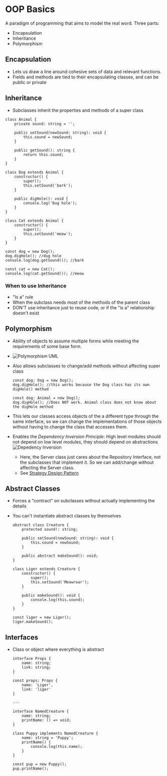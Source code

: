 # OOP Basics

A paradigm of programming that aims to model the real word.
Three parts:

-   Encapsulation
-   Inheritance
-   Polymorphism

## Encapsulation

-   Lets us draw a line around cohesive sets of data and relevant functions.
-   Fields and methods are tied to their encapsulating classes, and can be public or private

## Inheritance

-   Subclasses inherit the properties and methods of a super class

```
class Animal {
	private sound: string = '';

	public setSound(newSound: string): void {
		this.sound = newSound;
	}

	public getSound(): string {
		return this.sound;
	}
}

class Dog extends Animal {
	constructor() {
		super();
		this.setSound('bark');
	}

	public digHole(): void {
		console.log('Dug hole');
	}
}

class Cat extends Animal {
	constructor() {
		super();
		this.setSound('meow');
	}
}

const dog = new Dog();
dog.digHole(); //dug hole
console.log(dog.getSound()); //bark

const cat = new Cat();
console.log(cat.getSound()); //meow
```

### When to use Inheritance

-   "Is a" rule
-   When the subclass needs most of the methods of the parent class
-   DON'T use inheritance just to reuse code, or if the "is a" relationship doesn't exist

## Polymorphism

-   Ability of objects to assume multiple forms while meeting the requirements of some base form.
-   ![Polymorphism UML](/polymorphism-uml.png)
-   Also allows subclasses to change/add methods without affecting super class

    ```
    const dog: Dog = new Dog();
    dog.digHole(); //this works because the Dog class has its own digHole() method

    const dog: Animal = new Dog();
    dog.digHole(); //Does NOT work. Animal class does not know about the digHole method
    ```

-   This lets our classes access objects of the a different type through the same interface, so we can change the implementations of those objects without having to change the class that accesses them.
-   Enables the _Dependency Inversion Principle_: High level modules should not depend on low level modules, they should depend on abstractions
    ![Depedency Inversion](/dependency-inversion-uml.png)
    -   Here, the Server class just cares about the Repository Interface, not the subclasses that implement it. So we can add/change without affecting the Server class.
    -   See [Strategy Design Pattern](/design-patterns/strategy)

## Abstract Classes

-   Forces a "contract" on subclasses without actually implementing the details
-   You can't instantiate abstract classes by themselves

    ```
    abstract class Creature {
    	protected sound!: string;

    	public setSound(newSound: string): void {
    		this.sound = newSound;
    	}

    	public abstract makeSound(): void;
    }

    class Liger extends Creature {
    	constructor() {
    		super();
    		this.setSound('Meowroar');
    	}

    	public makeSound(): void {
    		console.log(this.sound);
    	}
    }

    const liger = new Liger();
    liger.makeSound();
    ```

## Interfaces

-   Class or object where everything is abstract

    ```
    interface Props {
    	name: string;
    	link: string;
    }

    const props: Props {
    	name: 'Liger',
    	link: 'liger'
    }

    ---

    interface NamedCreature {
    	name: string;
    	printName: () => void;
    }

    class Puppy implements NamedCreature {
    	name: string = 'Puppy';
    	printName() {
    		console.log(this.name);
    	}
    }

    const pup = new Puppy();
    pup.printName();
    ```
